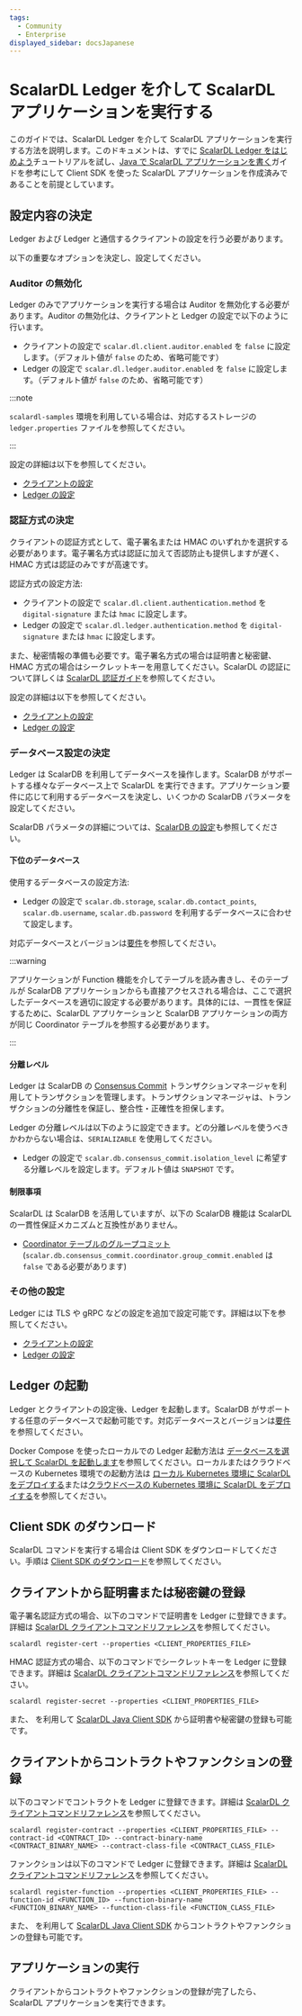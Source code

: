 ```yaml
---
tags:
  - Community
  - Enterprise
displayed_sidebar: docsJapanese
---
```


# ScalarDL Ledger を介して ScalarDL アプリケーションを実行する


このガイドでは、ScalarDL Ledger を介して ScalarDL アプリケーションを実行する方法を説明します。このドキュメントは、すでに [ScalarDL Ledger をはじめよう](getting-started.mdx)チュートリアルを試し、[Java で ScalarDL アプリケーションを書く](how-to-write-applications.mdx)ガイドを参考にして Client SDK を使った ScalarDL アプリケーションを作成済みであることを前提としています。

## 設定内容の決定

Ledger および Ledger と通信するクライアントの設定を行う必要があります。

以下の重要なオプションを決定し、設定してください。

### Auditor の無効化

Ledger のみでアプリケーションを実行する場合は Auditor を無効化する必要があります。Auditor の無効化は、クライアントと Ledger の設定で以下のように行います。

- クライアントの設定で `scalar.dl.client.auditor.enabled` を `false` に設定します。（デフォルト値が `false` のため、省略可能です）
- Ledger の設定で `scalar.dl.ledger.auditor.enabled` を `false` に設定します。（デフォルト値が `false` のため、省略可能です）

:::note

`scalardl-samples` 環境を利用している場合は、対応するストレージの `ledger.properties` ファイルを参照してください。

:::

設定の詳細は以下を参照してください。
- [クライアントの設定](configurations.mdx#クライアントの設定)
- [Ledger の設定](configurations.mdx#ledger-の設定)

### 認証方式の決定

クライアントの認証方式として、電子署名または HMAC のいずれかを選択する必要があります。電子署名方式は認証に加えて否認防止も提供しますが遅く、HMAC 方式は認証のみですが高速です。

認証方式の設定方法:

- クライアントの設定で `scalar.dl.client.authentication.method` を `digital-signature` または `hmac` に設定します。
- Ledger の設定で `scalar.dl.ledger.authentication.method` を `digital-signature` または `hmac` に設定します。

また、秘密情報の準備も必要です。電子署名方式の場合は証明書と秘密鍵、HMAC 方式の場合はシークレットキーを用意してください。ScalarDL の認証について詳しくは [ScalarDL 認証ガイド](./authentication.mdx)を参照してください。

設定の詳細は以下を参照してください。
- [クライアントの設定](configurations.mdx#クライアントの設定)
- [Ledger の設定](configurations.mdx#ledger-の設定)

### データベース設定の決定

Ledger は ScalarDB を利用してデータベースを操作します。ScalarDB がサポートする様々なデータベース上で ScalarDL を実行できます。アプリケーション要件に応じて利用するデータベースを決定し、いくつかの ScalarDB パラメータを設定してください。

ScalarDB パラメータの詳細については、[ScalarDB の設定](https://scalardb.scalar-labs.com/ja-jp/docs/latest/configurations/)も参照してください。

#### 下位のデータベース

使用するデータベースの設定方法:

- Ledger の設定で `scalar.db.storage`, `scalar.db.contact_points`, `scalar.db.username`, `scalar.db.password` を利用するデータベースに合わせて設定します。

対応データベースとバージョンは[要件](requirements.mdx#データベース)を参照してください。

:::warning

アプリケーションが Function 機能を介してテーブルを読み書きし、そのテーブルが ScalarDB アプリケーションからも直接アクセスされる場合は、ここで選択したデータベースを適切に設定する必要があります。具体的には、一貫性を保証するために、ScalarDL アプリケーションと ScalarDB アプリケーションの両方が同じ Coordinator テーブルを参照する必要があります。

:::

#### 分離レベル

Ledger は ScalarDB の [Consensus Commit](https://scalardb.scalar-labs.com/ja-jp/docs/latest/consensus-commit/) トランザクションマネージャを利用してトランザクションを管理します。トランザクションマネージャは、トランザクションの分離性を保証し、整合性・正確性を担保します。

Ledger の分離レベルは以下のように設定できます。どの分離レベルを使うべきかわからない場合は、`SERIALIZABLE` を使用してください。

- Ledger の設定で `scalar.db.consensus_commit.isolation_level` に希望する分離レベルを設定します。デフォルト値は `SNAPSHOT` です。

#### 制限事項

ScalarDL は ScalarDB を活用していますが、以下の ScalarDB 機能は ScalarDL の一貫性保証メカニズムと互換性がありません。

- [Coordinator テーブルのグループコミット](https://scalardb.scalar-labs.com/ja-jp/docs/latest/api-guide#coordinator-テーブルのグループコミット) (`scalar.db.consensus_commit.coordinator.group_commit.enabled` は `false` である必要があります)

### その他の設定

Ledger には TLS や gRPC などの設定を追加で設定可能です。詳細は以下を参照してください。

- [クライアントの設定](configurations.mdx#クライアントの設定)
- [Ledger の設定](configurations.mdx#ledger-の設定)

## Ledger の起動

Ledger とクライアントの設定後、Ledger を起動します。ScalarDB がサポートする任意のデータベースで起動可能です。対応データベースとバージョンは[要件](requirements.mdx#データベース)を参照してください。

Docker Compose を使ったローカルでの Ledger 起動方法は [データベースを選択して ScalarDL を起動します](getting-started#データベースを選択して-scalardl-を起動します)を参照してください。ローカルまたはクラウドベースの Kubernetes 環境での起動方法は [ローカル Kubernetes 環境に ScalarDL をデプロイする](deploy-local-environment-overview.mdx)または[クラウドベースの Kubernetes 環境に ScalarDL をデプロイする](deploy-managed-kubernetes-environment-overview.mdx)を参照してください。

## Client SDK のダウンロード

ScalarDL コマンドを実行する場合は Client SDK をダウンロードしてください。手順は [Client SDK のダウンロード](getting-started.mdx#client-sdk-をダウンロードする)を参照してください。

## クライアントから証明書または秘密鍵の登録

電子署名認証方式の場合、以下のコマンドで証明書を Ledger に登録できます。詳細は [ScalarDL クライアントコマンドリファレンス](scalardl-command-reference.mdx#register-cert)を参照してください。

```shell
scalardl register-cert --properties <CLIENT_PROPERTIES_FILE>
```

HMAC 認証方式の場合、以下のコマンドでシークレットキーを Ledger に登録できます。詳細は [ScalarDL クライアントコマンドリファレンス](scalardl-command-reference.mdx#register-secret)を参照してください。

```shell
scalardl register-secret --properties <CLIENT_PROPERTIES_FILE>
```

また、<JavadocLink packageName="scalardl-java-client-sdk" path="com/scalar/dl/client/service" className="ClientService" /> を利用して [ScalarDL Java Client SDK](how-to-write-applications.mdx#scalardl-client-sdk-を使用する) から証明書や秘密鍵の登録も可能です。

## クライアントからコントラクトやファンクションの登録

以下のコマンドでコントラクトを Ledger に登録できます。詳細は [ScalarDL クライアントコマンドリファレンス](scalardl-command-reference.mdx#register-contract)を参照してください。

```shell
scalardl register-contract --properties <CLIENT_PROPERTIES_FILE> --contract-id <CONTRACT_ID> --contract-binary-name <CONTRACT_BINARY_NAME> --contract-class-file <CONTRACT_CLASS_FILE>
```

ファンクションは以下のコマンドで Ledger に登録できます。詳細は [ScalarDL クライアントコマンドリファレンス](scalardl-command-reference.mdx#register-function)を参照してください。

```shell
scalardl register-function --properties <CLIENT_PROPERTIES_FILE> --function-id <FUNCTION_ID> --function-binary-name <FUNCTION_BINARY_NAME> --function-class-file <FUNCTION_CLASS_FILE>
```

また、<JavadocLink packageName="scalardl-java-client-sdk" path="com/scalar/dl/client/service" className="ClientService" /> を利用して [ScalarDL Java Client SDK](how-to-write-applications.mdx#scalardl-client-sdk-を使用する) からコントラクトやファンクションの登録も可能です。

## アプリケーションの実行

クライアントからコントラクトやファンクションの登録が完了したら、ScalarDL アプリケーションを実行できます。
